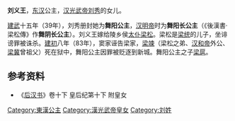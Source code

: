 {{東亞女性歷史人物
| 名稱=舞阳公主
| 身份=[[汉朝|汉朝]]公主
| 畫像=
| 說明=
| 姓=刘
| 名=义王
| 封爵=[[公主|公主]]
| 位號=
| 封號=舞阳公主，舞阳长公主
| 出生年=
| 逝世年=
| 諡號=
| 墳墓=
| 父親=[[刘秀|光武帝刘秀]]
| 同胞兄弟=
| 母親=
| 丈夫=[[梁松|梁松]]
|}}
'''刘义王'''，[[东汉|东汉]]公主，[[刘秀|汉光武帝刘秀]]的女儿。

[[建武_(东汉)|建武]]十五年（39年），刘秀册封她为'''舞阳公主'''，[[汉明帝|汉明帝]]时为'''舞阳长公主'''（《後漢書·梁松傳》作'''舞阴长公主'''）。刘义王嫁给陵乡侯[[太仆|太仆]][[梁松|梁松]]。梁松是[[梁统|梁统]]的儿子，坐诽谤罪被诛杀。[[建初_(东汉)|建初]]八年（83年），窦家诬告梁家，[[梁竦|梁竦]]（梁松之弟、[[汉和帝|汉和帝]]外公、[[梁冀|梁冀]]曾祖父）死在狱中，舞阳公主因罪被贬逐到新城。舞阳公主之子[[梁扈|梁扈]]。

==参考资料==
*《[[后汉书|后汉书]]》卷十下 皇后纪第十下 附皇女

[[Category:東漢公主|Category:東漢公主]]
[[Category:漢光武帝皇女|Category:漢光武帝皇女]]
[[Category:刘姓|Category:刘姓]]